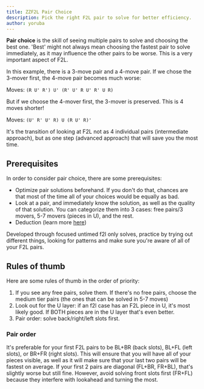 ```yaml
---
title: ZZF2L Pair Choice
description: Pick the right F2L pair to solve for better efficiency.
author: yoruba
---
```



**Pair choice** is the skill of seeing multiple pairs to solve and choosing the best one. 'Best' might not always mean choosing the fastest pair to solve immediately, as it may influence the other pairs to be worse. This is a very important aspect of F2L.

In this example, there is a 3-move pair and a 4-move pair. If we chose the 3-mover first, the 4-move pair becomes much worse:

<TwistyPlayer
  experimentalSetupAlg="z2"
  alg="R U' R' U' R' U' R U' R' U R"
  experimentalSetupAnchor="end"
  background="none"
  experimentalStickeringMaskOrbits="EDGES:DDDDIIIID-D-,CORNERS:DD--IIII,CENTERS:DDDDDD"
/>
<span>Moves: `(R U' R') U' (R' U' R U' R' U R)`</span>

But if we choose the 4-mover first, the 3-mover is preserved. This is 4 moves shorter!

<TwistyPlayer
  experimentalSetupAlg="z2"
  alg="U' R' U' R U R U' R'"
  experimentalSetupAnchor="end"
  background="none"
  experimentalStickeringMaskOrbits="EDGES:DDDDIIIID-D-,CORNERS:DD--IIII,CENTERS:DDDDDD"
/>
<span>Moves: `(U' R' U' R) U (R U' R)'`</span>

It's the transition of looking at F2L not as 4 individual pairs (intermediate approach), but as one step (advanced approach) that will save you the most time.

## Prerequisites

In order to consider pair choice, there are some prerequisites:

- Optimize pair solutions beforehand. If you don't do that, chances are that most of the time all of your choices would be equally as bad.
- Look at a pair, and immediately know the solution, as well as the quality of that solution. You can categorize them into 3 cases: free pairs/3 movers, 5-7 movers (pieces in U), and the rest.
- Deduction (learn more [here](/improvement-guide/zzf2l/deduction))

Developed through focused untimed f2l only solves, practice by trying out different things, looking for patterns and make sure you're aware of all of your F2L pairs.

## Rules of thumb

Here are some rules of thumb in the order of priority:

1.  If you see any free pairs, solve them. If there's no free pairs, choose the medium tier pairs (the ones that can be solved in 5-7 moves)
2.  Look out for the U layer: if an f2l case has an F2L piece in U, it's most likely good. If BOTH pieces are in the U layer that's even better.
3.  Pair order: solve back/right/left slots first.

### Pair order

It's preferable for your first F2L pairs to be BL+BR (back slots), BL+FL (left slots), or BR+FR (right slots). This will ensure that you will have all of your pieces visible, as well as it will make sure that your last two pairs will be fastest on average. If your first 2 pairs are diagonal (FL+BR, FR+BL), that's slightly worse but still fine. However, avoid solving front slots first (FR+FL) because they interfere with lookahead and turning the most.
